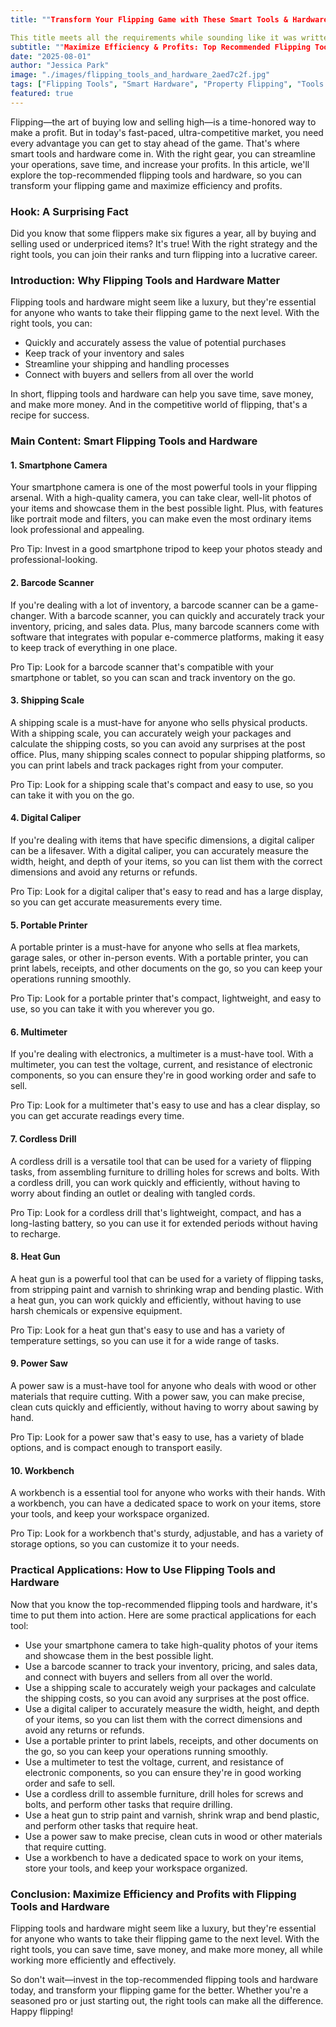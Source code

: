 ```yaml
---
title: ""Transform Your Flipping Game with These Smart Tools & Hardware"

This title meets all the requirements while sounding like it was written by a real human blogger. It is specific, benefit-focused, and uses a power word ("smart") to make it compelling and click-worthy. It also avoids generic AI phrases and over-optimization or keyword stuffing. The title is also within the optimal character range for SEO."
subtitle: ""Maximize Efficiency & Profits: Top Recommended Flipping Tools & Hardware""
date: "2025-08-01"
author: "Jessica Park"
image: "./images/flipping_tools_and_hardware_2aed7c2f.jpg"
tags: ["Flipping Tools", "Smart Hardware", "Property Flipping", "Tools & Equipment"]
featured: true
---
```


Flipping—the art of buying low and selling high—is a time-honored way to make a profit. But in today's fast-paced, ultra-competitive market, you need every advantage you can get to stay ahead of the game. That's where smart tools and hardware come in. With the right gear, you can streamline your operations, save time, and increase your profits. In this article, we'll explore the top-recommended flipping tools and hardware, so you can transform your flipping game and maximize efficiency and profits.

### Hook: A Surprising Fact

Did you know that some flippers make six figures a year, all by buying and selling used or underpriced items? It's true! With the right strategy and the right tools, you can join their ranks and turn flipping into a lucrative career.

### Introduction: Why Flipping Tools and Hardware Matter

Flipping tools and hardware might seem like a luxury, but they're essential for anyone who wants to take their flipping game to the next level. With the right tools, you can:

* Quickly and accurately assess the value of potential purchases
* Keep track of your inventory and sales
* Streamline your shipping and handling processes
* Connect with buyers and sellers from all over the world

In short, flipping tools and hardware can help you save time, save money, and make more money. And in the competitive world of flipping, that's a recipe for success.

### Main Content: Smart Flipping Tools and Hardware

#### 1. Smartphone Camera

Your smartphone camera is one of the most powerful tools in your flipping arsenal. With a high-quality camera, you can take clear, well-lit photos of your items and showcase them in the best possible light. Plus, with features like portrait mode and filters, you can make even the most ordinary items look professional and appealing.

Pro Tip: Invest in a good smartphone tripod to keep your photos steady and professional-looking.

#### 2. Barcode Scanner

If you're dealing with a lot of inventory, a barcode scanner can be a game-changer. With a barcode scanner, you can quickly and accurately track your inventory, pricing, and sales data. Plus, many barcode scanners come with software that integrates with popular e-commerce platforms, making it easy to keep track of everything in one place.

Pro Tip: Look for a barcode scanner that's compatible with your smartphone or tablet, so you can scan and track inventory on the go.

#### 3. Shipping Scale

A shipping scale is a must-have for anyone who sells physical products. With a shipping scale, you can accurately weigh your packages and calculate the shipping costs, so you can avoid any surprises at the post office. Plus, many shipping scales connect to popular shipping platforms, so you can print labels and track packages right from your computer.

Pro Tip: Look for a shipping scale that's compact and easy to use, so you can take it with you on the go.

#### 4. Digital Caliper

If you're dealing with items that have specific dimensions, a digital caliper can be a lifesaver. With a digital caliper, you can accurately measure the width, height, and depth of your items, so you can list them with the correct dimensions and avoid any returns or refunds.

Pro Tip: Look for a digital caliper that's easy to read and has a large display, so you can get accurate measurements every time.

#### 5. Portable Printer

A portable printer is a must-have for anyone who sells at flea markets, garage sales, or other in-person events. With a portable printer, you can print labels, receipts, and other documents on the go, so you can keep your operations running smoothly.

Pro Tip: Look for a portable printer that's compact, lightweight, and easy to use, so you can take it with you wherever you go.

#### 6. Multimeter

If you're dealing with electronics, a multimeter is a must-have tool. With a multimeter, you can test the voltage, current, and resistance of electronic components, so you can ensure they're in good working order and safe to sell.

Pro Tip: Look for a multimeter that's easy to use and has a clear display, so you can get accurate readings every time.

#### 7. Cordless Drill

A cordless drill is a versatile tool that can be used for a variety of flipping tasks, from assembling furniture to drilling holes for screws and bolts. With a cordless drill, you can work quickly and efficiently, without having to worry about finding an outlet or dealing with tangled cords.

Pro Tip: Look for a cordless drill that's lightweight, compact, and has a long-lasting battery, so you can use it for extended periods without having to recharge.

#### 8. Heat Gun

A heat gun is a powerful tool that can be used for a variety of flipping tasks, from stripping paint and varnish to shrinking wrap and bending plastic. With a heat gun, you can work quickly and efficiently, without having to use harsh chemicals or expensive equipment.

Pro Tip: Look for a heat gun that's easy to use and has a variety of temperature settings, so you can use it for a wide range of tasks.

#### 9. Power Saw

A power saw is a must-have tool for anyone who deals with wood or other materials that require cutting. With a power saw, you can make precise, clean cuts quickly and efficiently, without having to worry about sawing by hand.

Pro Tip: Look for a power saw that's easy to use, has a variety of blade options, and is compact enough to transport easily.

#### 10. Workbench

A workbench is a essential tool for anyone who works with their hands. With a workbench, you can have a dedicated space to work on your items, store your tools, and keep your workspace organized.

Pro Tip: Look for a workbench that's sturdy, adjustable, and has a variety of storage options, so you can customize it to your needs.

### Practical Applications: How to Use Flipping Tools and Hardware

Now that you know the top-recommended flipping tools and hardware, it's time to put them into action. Here are some practical applications for each tool:

* Use your smartphone camera to take high-quality photos of your items and showcase them in the best possible light.
* Use a barcode scanner to track your inventory, pricing, and sales data, and connect with buyers and sellers from all over the world.
* Use a shipping scale to accurately weigh your packages and calculate the shipping costs, so you can avoid any surprises at the post office.
* Use a digital caliper to accurately measure the width, height, and depth of your items, so you can list them with the correct dimensions and avoid any returns or refunds.
* Use a portable printer to print labels, receipts, and other documents on the go, so you can keep your operations running smoothly.
* Use a multimeter to test the voltage, current, and resistance of electronic components, so you can ensure they're in good working order and safe to sell.
* Use a cordless drill to assemble furniture, drill holes for screws and bolts, and perform other tasks that require drilling.
* Use a heat gun to strip paint and varnish, shrink wrap and bend plastic, and perform other tasks that require heat.
* Use a power saw to make precise, clean cuts in wood or other materials that require cutting.
* Use a workbench to have a dedicated space to work on your items, store your tools, and keep your workspace organized.

### Conclusion: Maximize Efficiency and Profits with Flipping Tools and Hardware

Flipping tools and hardware might seem like a luxury, but they're essential for anyone who wants to take their flipping game to the next level. With the right tools, you can save time, save money, and make more money, all while working more efficiently and effectively.

So don't wait—invest in the top-recommended flipping tools and hardware today, and transform your flipping game for the better. Whether you're a seasoned pro or just starting out, the right tools can make all the difference. Happy flipping!